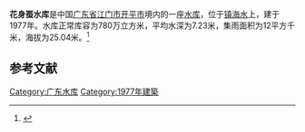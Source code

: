 {{Infobox Reservoir 
|name = 花身蚕水库
|nickname = 
|image = 
|image_caption = 
|map = 
|map_caption = 
|pushpin_map = 
|pushpin_map_caption = 
|code = 
|class = 
|location_of_reservoir = [[广东省|广东省]][[江门市|江门市]][[开平市|开平市]]
|location_of_dam = 
|inflow = 
|outflow = 
|catchment_area = 12
|reservoir_area = 
|mean_depth = 7.23
|maximum_depth = 
|flood_level = 
|normal_water_level = 
|dead_water_level = 
|water_quality = 
|island = 
|maximum_storage_capacity = 
|normal_storage_capacity = 780万
|dead_storage_capacity = 
|type_of_dam = 
|elevation_of_dam = 
|height_of_dam = 
|length_of_dam = 
|width_of_dam = 
|installed_capacity = 
|irrigated_area =
|start = 
|complete = 1977年
|cost = 
|emigrate = 
|latd = 
|latm = 
|lats = 
|latNS = 
|longd = 
|longm = 
|longs = 
|longEW = 
|website = 
|footnotes = 
}}
'''花身蚕水库'''是中国[[广东省|广东省]][[江门市|江门市]][[开平市|开平市]]境内的一座[[水库|水库]]，位于[[镇海水|镇海水]]上，建于1977年。水库正常库容为780万立方米，平均水深为7.23米，集雨面积为12平方千米，海拔为25.04米。<ref>{{cite web|url=http://brim.ihb.ac.cn/12/CN/12.asp|title=中国大中型水库基本特征数据库|work=中国生物多样性信息系统内陆水体生物学分部|deadurl=yes|archiveurl=https://web.archive.org/web/20120402061833/http://brim.ihb.ac.cn/12/CN/12.asp|archivedate=2012-04-02}}</ref>
== 参考文献 ==
{{Reflist}}

{{广东小作品}}

[[Category:广东水库|Category:广东水库]]
[[Category:1977年建築|Category:1977年建築]]